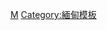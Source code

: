 {{Largest cities
| name         = 緬甸城市人口列表
| country      = 緬甸
| stat_ref     = {{cite web|url=https://myanmar.unfpa.org/en/census|title=UNFPA Myanmar - Census|website=Myanmar.unfpa.org|accessdate=5 February 2019}}
| list_by_pop  = 緬甸城市列表
| class        = nav
| div_name     = 行政区划
| div_link     =
|bodyclass = hlist
|state  = {{{state<includeonly>|autocollapse</includeonly>}}}

|city_1 = 仰光
|div_1 = 仰光省
|pop_1 = 5,160,512	
|img_1 = Yangon downtown at night.jpg

|city_2 = 曼德勒
|div_2 = 曼德勒省
|pop_2 = 1,319,452	
|img_2 = Mandalay street.jpg

|city_3 = 奈比多	
|div_3 = 奈比多聯邦區
|pop_3 = 375,189	
|img_3 = Ministry Zone, Naypyitaw, Myanmar (Burma) - panoramio (1).jpg

|city_4 = 東枝
|div_4 = 撣邦
|pop_4 = 304,253	
|img_4 = Taunggyicity.jpg

|city_5 = 毛淡棉
|div_5 = 孟邦
|pop_5 = 231,894	
|img_5 =

|city_6 = 勃固
|div_6 = 勃固省
|pop_6 = 220,487	
|img_6 =

|city_7 = 蒙育瓦
|div_7 = 實皆省
|pop_7 = 201,446	

|city_8 = 密支那
|div_8 = 克欽邦
|pop_8 = 180,491	

|city_9 = 勃生
|div_9 = 伊洛瓦底省
|pop_9 = 172,923	
|img_9 =

|city_10 = 實兌
|div_10 = 若開邦
|pop_10 = 124,679	
|img_10 = 

|city_11 = 卑謬
|div_11 = 勃固省
|pop_11 = 123,247	

|city_12 = 木各具
|div_12 = 馬圭省
|pop_12 = 107,557	

|city_13 = 丹老
|div_13 = 德林達依省
|pop_13 = 107,185

|city_14 = 密鐵拉
|div_14 = 曼德勒省
|pop_14 = 102,405	

|city_15 = 東吁
|div_15 = 勃固省
|pop_15 = 98,822
|img_15 =

|city_16 = 敏建
|div_16 = 曼德勒省
|pop_16 = 91,542	
|img_16 = 

|city_17 = 抹谷
|div_17 = 曼德勒省
|pop_17 = 89,855	
|img_17 = 

|city_18 = 馬圭
|div_18 = 馬圭省
|pop_18 = 84,754	
|img_18 = 

|city_19 = 興實達
|div_19 = 伊洛瓦底省
|pop_19 = 80,956	
|img_19 = 

|city_20 = 實皆
|div_20 = 實皆省
|pop_20 = 79,944	
|img_20 = 

}}<noinclude>
[[Category:亚洲最大城市模板|M]]
[[Category:緬甸模板]]
</noinclude>